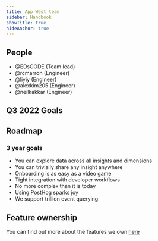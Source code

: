 ```yaml
---
title: App West team
sidebar: Handbook
showTitle: true
hideAnchor: true
---
```


## People

- @EDsCODE (Team lead)
- @rcmarron (Engineer)
- @liyiy (Engineer)
- @alexkim205 (Engineer)
- @neilkakkar (Engineer)

<Mission />

## Q3 2022 Goals

<Objectives />

## Roadmap

### 3 year goals
* You can explore data across all insights and dimensions
* You can trivially share any insight anywhere
* Onboarding is as easy as a video game
* Tight integration with developer workflows
* No more complex than it is today
* Using PostHog sparks joy
* We support trillion event querying

## Feature ownership
You can find out more about the features we own [here](/handbook/engineering/feature-ownership)
